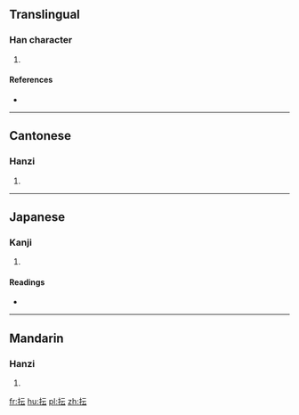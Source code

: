==Translingual==

===Han character===
{{Han char|rn=64|rad=手|as=04|sn=7|four=5103<sub>1</sub>|canj=手一一戈 (QMMI)|ids=⿰[[扌]][[云]]}}

# {{defn|Han|sort=手04}}

====References====
* {{Han ref|kx=0421.060|dkj=11880|dj=0768.070|hdz=31834.010|uh=628E|ud=25230|bh=CAE9|bd=51945}}

----

==Cantonese==

===Hanzi===
{{yue-hanzi|jyut=[[wan5]]|y=wan5}}

# {{defn|lang=yue|sort=手04}}

----

==Japanese==

===Kanji===
{{ja-kanji|grade=|rs=手04}}

# {{defn|lang=ja|sort=手04}}

====Readings====
* {{ja-readings|on=[[うん]] (un), [[いん]] (in)|kun=[[うしなう]] (ushinau), [[おちる]] (ochiru)}}

----

==Mandarin==

===Hanzi===
{{cmn-hanzi|pin=[[yǔn]] ([[yun3]])|wg=yün<sup>3</sup>}}

# {{defn|lang=cmn|sort=手04}}

[[fr:抎]]
[[hu:抎]]
[[pl:抎]]
[[zh:抎]]